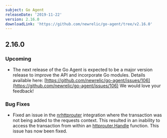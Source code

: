 ```yaml
---
subject: Go Agent
releaseDate: '2019-11-22'
version: 2.16.0
downloadLink: 'https://github.com/newrelic/go-agent/tree/v2.16.0'
---
```


## 2.16.0

### Upcoming

* The next release of the Go Agent is expected to be a major version release to improve the API and incorporate Go modules. Details available here: [https://github.com/newrelic/go-agent/issues/106](https://github.com/newrelic/go-agent/issues/106) We would love your feedback!

### Bug Fixes

* Fixed an issue in the [nrhttprouter](http://godoc.org/github.com/newrelic/go-agent/_integrations/nrhttprouter) integration where the transaction was not being added to the requests context. This resulted in an inability to access the transaction from within an [httprouter.Handle](https://godoc.org/github.com/julienschmidt/httprouter#Handle) function. This issue has now been fixed.

